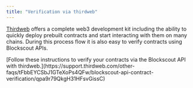 ```yaml
---
title: "Verification via thirdweb"
---
```


[Thirdweb](https://thirdweb.com/) offers a complete web3 development kit including the ability to quickly deploy prebuilt contracts and start interacting with them on many chains. During this process flow it is also easy to verify contracts using Blockscout APIs.

<Check>
[Follow these instructions to verify your contracts via the Blockscout API with thirdweb.](https://support.thirdweb.com/other-faqs/tFbbEYCSbJ1GTeXoPs4QFw/blockscout-api-contract-verification/qpa9r79QkgH31HFsvGissC)

</Check>


